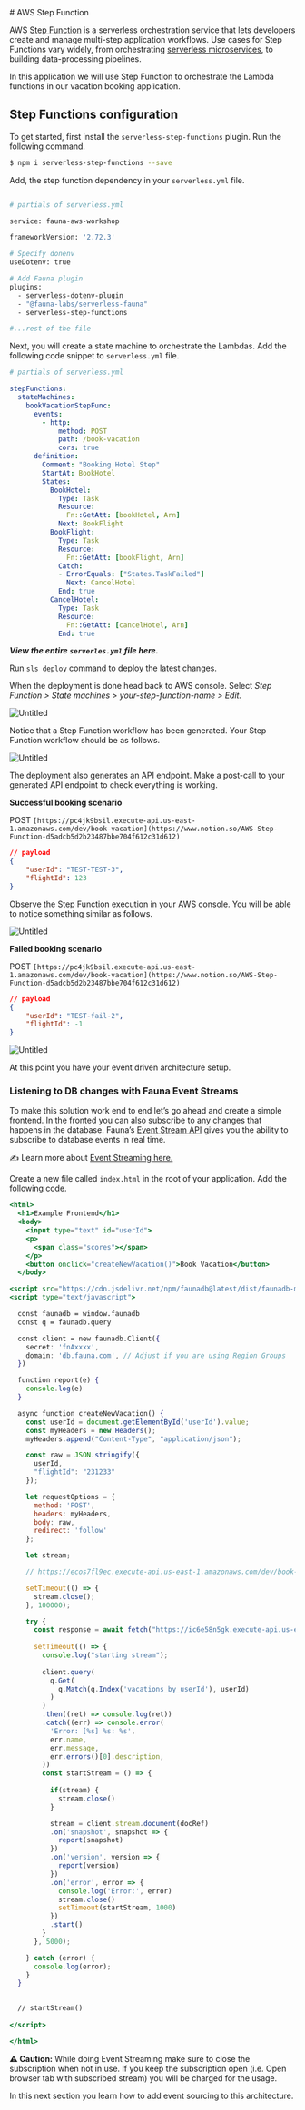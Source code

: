 
<GA />
# AWS Step Function

AWS [Step Function](https://aws.amazon.com/step-functions/?step-functions.sort-by=item.additionalFields.postDateTime&step-functions.sort-order=desc) is a serverless orchestration service that lets developers create and manage multi-step application workflows. Use cases for Step Functions vary widely, from orchestrating [serverless microservices](https://www.datadoghq.com/knowledge-center/serverless-architecture/serverless-microservices/), to building data-processing pipelines.

In this application we will use Step Function to orchestrate the Lambda functions in our vacation booking application.

## Step Functions configuration

To get started, first install the `serverless-step-functions` plugin. Run the following command.

```bash
$ npm i serverless-step-functions --save
```

Add, the step function dependency in your `serverless.yml` file.

```bash

# partials of serverless.yml

service: fauna-aws-workshop

frameworkVersion: '2.72.3'

# Specify donenv
useDotenv: true

# Add Fauna plugin
plugins:
  - serverless-dotenv-plugin
  - "@fauna-labs/serverless-fauna"
  - serverless-step-functions

#...rest of the file
```

Next, you will create a state machine to orchestrate the Lambdas. Add the following code snippet to `serverless.yml` file.

```yaml
# partials of serverless.yml

stepFunctions:
  stateMachines:
    bookVacationStepFunc:
      events:
        - http:
            method: POST
            path: /book-vacation
            cors: true
      definition:
        Comment: "Booking Hotel Step"
        StartAt: BookHotel
        States:
          BookHotel:
            Type: Task
            Resource:
              Fn::GetAtt: [bookHotel, Arn]
            Next: BookFlight
          BookFlight:
            Type: Task
            Resource: 
              Fn::GetAtt: [bookFlight, Arn]
            Catch:
            - ErrorEquals: ["States.TaskFailed"]
              Next: CancelHotel
            End: true
          CancelHotel:
            Type: Task
            Resource: 
              Fn::GetAtt: [cancelHotel, Arn]
            End: true
```

***View the entire `serverles.yml` file here.***

Run `sls deploy` command to deploy the latest changes. 

When the deployment is done head back to AWS console. Select *Step Function > State machines > your-step-function-name > Edit.*

![Untitled](https://workshop-shadid.s3.amazonaws.com/step.png)

Notice that a Step Function workflow has been generated. Your Step Function workflow should be as follows.

![Untitled](https://workshop-shadid.s3.amazonaws.com/step1.png)

The deployment also generates an API endpoint. Make a post-call to your generated API endpoint to check everything is working.

**Successful booking scenario**

POST `[https://pc4jk9bsil.execute-api.us-east-1.amazonaws.com/dev/book-vacation](https://www.notion.so/AWS-Step-Function-d5adcb5d2b23487bbe704f612c31d612)` 

```json
// payload
{
    "userId": "TEST-TEST-3",
    "flightId": 123
}
```

Observe the Step Function execution in your AWS console. You will be able to notice something similar as follows.

![Untitled](https://workshop-shadid.s3.amazonaws.com/step2.png)

**Failed booking scenario**

POST `[https://pc4jk9bsil.execute-api.us-east-1.amazonaws.com/dev/book-vacation](https://www.notion.so/AWS-Step-Function-d5adcb5d2b23487bbe704f612c31d612)` 

```json
// payload
{
    "userId": "TEST-fail-2",
    "flightId": -1
}
```

![Untitled](https://workshop-shadid.s3.amazonaws.com/step3.png)

At this point you have your event driven architecture setup. 

### Listening to DB changes with Fauna Event Streams

To make this solution work end to end let’s go ahead and create a simple frontend. In the fronted you can also subscribe to any changes that happens in the database. Fauna’s [Event Stream API](https://docs.fauna.com/fauna/current/learn/understanding/streaming) gives you the ability to subscribe to database events in real time. 

✍️ Learn more about [Event Streaming here.](https://docs.fauna.com/fauna/current/learn/understanding/streaming)

Create a new file called `index.html` in the root of your application. Add the following code.

```jsx
<html>
  <h1>Example Frontend</h1>
  <body>
    <input type="text" id="userId">
    <p>
      <span class="scores"></span>
    </p>
    <button onclick="createNewVacation()">Book Vacation</button>
  </body>

<script src="https://cdn.jsdelivr.net/npm/faunadb@latest/dist/faunadb-min.js"></script>
<script type="text/javascript">

  const faunadb = window.faunadb
  const q = faunadb.query

  const client = new faunadb.Client({
    secret: 'fnAxxxx',
    domain: 'db.fauna.com', // Adjust if you are using Region Groups
  })

  function report(e) {
    console.log(e)
  }

  async function createNewVacation() {
    const userId = document.getElementById('userId').value;
    const myHeaders = new Headers();
    myHeaders.append("Content-Type", "application/json");

    const raw = JSON.stringify({
      userId,
      "flightId": "231233"
    });

    let requestOptions = {
      method: 'POST',
      headers: myHeaders,
      body: raw,
      redirect: 'follow'
    };

    let stream;

    // https://ecos7fl9ec.execute-api.us-east-1.amazonaws.com/dev/book-vacation

    setTimeout(() => {
      stream.close();
    }, 100000);

    try {
      const response = await fetch("https://ic6e58n5gk.execute-api.us-east-1.amazonaws.com/dev/book-vacation", requestOptions);
      
      setTimeout(() => {
        console.log("starting stream");
        
        client.query(
          q.Get(
            q.Match(q.Index('vacations_by_userId'), userId)
          )
        )
        .then((ret) => console.log(ret))
        .catch((err) => console.error(
          'Error: [%s] %s: %s',
          err.name,
          err.message,
          err.errors()[0].description,
        ))
        const startStream = () => {
          
          if(stream) {
            stream.close()
          }

          stream = client.stream.document(docRef)
          .on('snapshot', snapshot => {
            report(snapshot)
          })
          .on('version', version => {
            report(version)
          })
          .on('error', error => {
            console.log('Error:', error)
            stream.close()
            setTimeout(startStream, 1000)
          })
          .start()
        }
      }, 5000);

    } catch (error) {
      console.log(error);
    }
  }
  

  // startStream()
  
</script>

</html>
```

**⚠️ Caution:** While doing Event Streaming make sure to close the subscription when not in use. If you keep the subscription open (i.e. Open browser tab with subscribed stream) you will be charged for the usage.

In this next section you learn how to add event sourcing to this architecture.